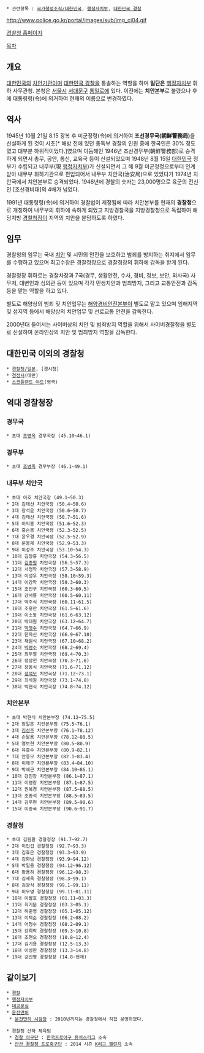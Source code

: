  * 관련항목 : [[국가행정조직/대한민국]], [[행정자치부]], [[대한민국 경찰]]

{{{+1 警察廳 / Korean National Police Agency : KNPA }}}

http://www.police.go.kr/portal/images/sub/img_ci04.gif

[http://www.police.go.kr 경찰청 홈페이지]

[[목차]]

== 개요 ==
[[대한민국]]의 [[치안]]기관이며 [[대한민국 경찰]]을 통솔하는 역할을 하며 '''일단은''' [[행정자치부]] 휘하 사무관청. 본청은 [[서울시]] [[서대문구]] [[통일로]]에 있다. 이전에는 '''치안본부'''로 불렸으나 후에 대통령령(令)에 의거하여 현재의 이름으로 변경하였다. 

== 역사 == 
1945년 10월 21일 8.15 광복 후 미군정령(令)에 의거하여 '''조선경무국(朝鮮警務局)'''을 신설하게 된 것이 시초[* 해방 전에 있던 총독부 경찰의 인원 중에 한국인은 30% 정도였고 대부분 하위직이었다.]였으며 이듬해인 1946년 조선경무부(朝鮮警務部)로 승격하게 되면서 총무, 공안, 통신, 교육국 등이 신설되었으며 1948년 8월 15일 [[대한민국]] 정부가 수립되고 내무부(現 [[행정자치부]])가 신설되면서 그 해 9월 미군청정으로부터 인계받아 내무부 휘하기관으로 편입되어서 내무부 치안국(治安局)으로 있었다가 1974년 치안국에서 치안본부로 승격되었다. 1946년에 경찰의 숫자는 23,000명으로 육군의 전신인 [조선경비대]의 4배가 넘었다.

1991년 대통령령(令)에 의거하여 경찰법이 제정됨에 따라 치안본부를 현재의 '''경찰청'''으로 개칭하여 내무부의 휘하에 속하게 되었고 지방경찰국을 지방경찰청으로 독립하여 해당지방 [[경찰청장]]이 지역의 치안을 분담하도록 하였다. 

== 임무 == 
경찰청의 임무는 국내 [[치안]] 및 시민의 안전을 보호하고 범죄를 방지하는 취지에서 임무를 수행하고 있으며 최고수장은 경찰청장으로 경찰청장의 휘하에 감독을 받게 된다. 

경찰청장 휘하로는 경찰차장과 7국(경무, 생활안전, 수사, 경비, 정보, 보안, 외사국) 사무처, 대변인과 심의관 등이 있으며 각각 민생치안과 범죄방지, 그리고 교통안전과 감독 등을 맡는 역할을 하고 있다. 

별도로 해양상의 범죄 및 치안업무는 [[해양경비안전본부]]이 별도로 맡고 있으며 임해지역 및 섬지역 등에서 해양상의 치안업무 및 선로교통 안전을 감독한다. 

2000년대 들어서는 사이버상의 치안 및 범죄방지 역할을 위해서 사이버경찰청을 별도로 신설하여 온라인상의 치안 및 범죄방지 역할을 감독한다. 

== 대한민국 이외의 경찰청 ==
 * [[경찰청/일본]], [경시청]
 * [[경정서]](대만)
 * [[스코틀랜드 야드#s-1|스코틀랜드 야드]](영국)

== 역대 경찰청장 ==
=== 경무국 ===
 * 초대 [[조병옥]] 경무국장 (45.10~46.1)
=== 경무부 ===
 * 초대 [[조병옥]] 경무부장 (46.1~49.1)
=== 내무부 치안국 ===
 * 초대 이호 치안국장 (49.1~50.3)
 * 2대 김태선 치안국장 (50.4~50.6)
 * 3대 장석윤 치안국장 (50.6~50.7)
 * 4대 김태선 치안국장 (50.7~51.6)
 * 5대 이익흥 치안국장 (51.6~52.3)
 * 6대 홍순봉 치안국장 (52.3~52.5)
 * 7대 윤우경 치안국장 (52.5~52.9)
 * 8대 문봉제 치안국장 (52.9~53.3)
 * 9대 이성주 치안국장 (53.10~54.3)
 * 10대 김장흥 치안국장 (54.3~56.5)
 * 11대 [[김종원]] 치안국장 (56.5~57.3)
 * 12대 서정학 치안국장 (57.3~58.9)
 * 13대 이성우 치안국장 (58.10~59.3)
 * 14대 이강학 치안국장 (59.3~60.3)
 * 15대 조인구 치안국장 (60.3~60.5)
 * 16대 강서룡 치안국장 (60.5~60.11)
 * 17대 박주식 치안국장 (60.11~61.5) 
 * 18대 조흥만 치안국장 (61.5~61.6)
 * 19대 이소동 치안국장 (61.6~63.12)
 * 20대 박태원 치안국장 (63.12~64.7)
 * 21대 [[박영수]] 치안국장 (64.7~66.9)
 * 22대 한옥신 치안국장 (66.9~67.10)
 * 23대 채원식 치안국장 (67.10~68.2)
 * 24대 [[박영수]] 치안국장 (68.2~69.4)
 * 25대 최두열 치안국장 (69.4~70.3)
 * 26대 정상천 치안국장 (70.3~71.6)
 * 27대 장동식 치안국장 (71.6~71.12)
 * 28대 [[정석모]] 치안국장 (71.12~73.1)
 * 29대 최석원 치안국장 (73.1~74.8)
 * 30대 박현식 치안국장 (74.8~74.12)
=== 치안본부 ===
 * 초대 박현식 치안본부장 (74.12~75.5)
 * 2대 장일훈 치안본부장 (75.5~76.1)
 * 3대 [[김성주]] 치안본부장 (76.1~78.12)
 * 4대 손달용 치안본부장 (78.12~80.5)
 * 5대 염보현 치안본부장 (80.5~80.9)
 * 6대 유흥수 치안본부장 (80.9~82.1)
 * 7대 안응모 치안본부장 (82.1~83.4)
 * 8대 이해구 치안본부장 (83.4~84.10)
 * 9대 박배근 치안본부장 (84.10~86.1)
 * 10대 강민창 치안본부장 (86.1~87.1)
 * 11대 이영창 치안본부장 (87.1~87.5)
 * 12대 권복경 치안본부장 (87.5~88.5)
 * 13대 조종석 치안본부장 (88.5~89.5)
 * 14대 김우현 치안본부장 (89.5~90.6)
 * 15대 이종국 치안본부장 (90.6~91.7)
=== 경찰청 ===
 * 초대 김원환 경찰청장 (91.7~92.7)
 * 2대 이인섭 경찰청장 (92.7~93.3)
 * 3대 김효은 경찰청장 (93.3~93.9)
 * 4대 김화남 경찰청장 (93.9~94.12)
 * 5대 박일용 경찰청장 (94.12~96.12)
 * 6대 황용하 경찰청장 (96.12~98.3)
 * 7대 김세옥 경찰청장 (98.3~99.1)
 * 8대 김광식 경찰청장 (99.1~99.11)
 * 9대 이무영 경찰청장 (99.11~01.11)
 * 10대 이팔호 경찰청장 (01.11~03.3)
 * 11대 최기문 경찰청장 (03.3~05.1)
 * 12대 허준영 경찰청장 (05.1~05.12)
 * 13대 이택순 경찰청장 (06.2~08.2)
 * 14대 어청수 경찰청장 (08.2~09.1)
 * 15대 강희락 경찰청장 (09.3~10.8)
 * 16대 조현오 경찰청장 (10.8~12.4)
 * 17대 김기용 경찰청장 (12.5~13.3)
 * 18대 이성한 경찰청장 (13.3~14.8)
 * 19대 강신명 경찰청장 (14.8~현재)

== 같이보기 == 
 * [[경찰]]
 * [[행정자치부]]
 * [[대공분실]]
 * [[운전면허]]
  * [[운전면허 시험장]] : 2010년까지는 경찰청에서 직접 운영하였다.

 * 경찰청 산하 체육팀
  * [[경찰 야구단]] : [[한국프로야구 퓨처스리그]] 소속
  * [[안산 경찰청 프로축구단]] : 2014 시즌 [[K리그 챌린지]] 소속

